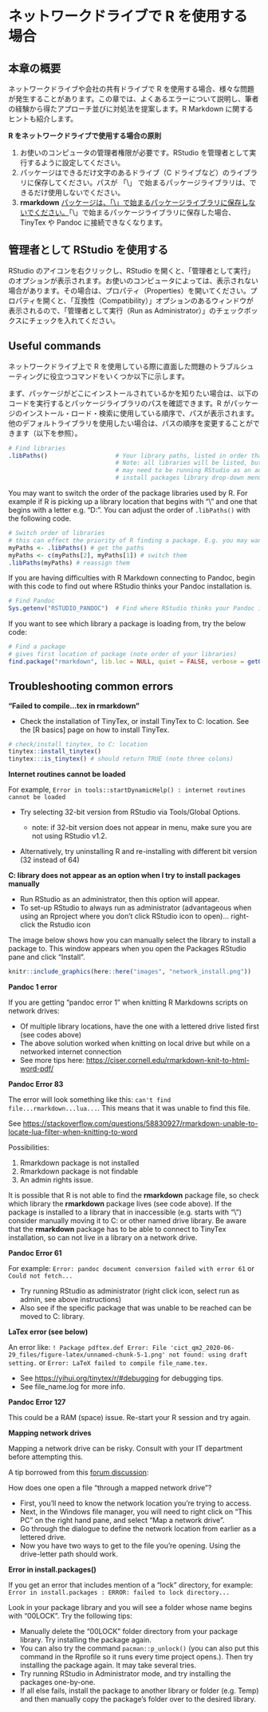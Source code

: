 # ネットワークドライブで R を使用する場合 {#network-drives}

<!-- ======================================================= -->

## 本章の概要

ネットワークドライブや会社の共有ドライブで R を使用する場合、様々な問題が発生することがあります。この章では、よくあるエラーについて説明し、筆者の経験から得たアプローチ並びに対処法を提案します。R Markdown に関するヒントも紹介します。

**R をネットワークドライブで使用する場合の原則**

1)  お使いのコンピュータの管理者権限が必要です。RStudio を管理者として実行するように設定してください。\
2)  パッケージはできるだけ文字のあるドライブ（C ドライブなど）のライブラリに保存してください。パスが 「\\」 で始まるパッケージライブラリは、できるだけ使用しないでください。\
3)  **rmarkdown** [パッケージは、「\\」で始まるパッケージライブラリに保存しないでください。]{.ul}「\\」で始まるパッケージライブラリに保存した場合、TinyTex や Pandoc に接続できなくなります。

## 管理者として RStudio を使用する

RStudio のアイコンを右クリックし、RStudio を開くと、「管理者として実行」のオプションが表示されます。お使いのコンピュータによっては、表示されない場合があります。その場合は、プロパティ（Properties）を開いてください。プロパティを開くと、「互換性（Compatibility）」オプションのあるウィンドウが表示されるので、「管理者として実行（Run as Administrator）」のチェックボックスにチェックを入れてください。

## Useful commands

ネットワークドライブ上で R を使用している際に直面した問題のトラブルシューティングに役立つコマンドをいくつか以下に示します。

まず、パッケージがどこにインストールされているかを知りたい場合は、以下のコードを実行するとパッケージライブラリのパスを確認できます。R がパッケージのインストール・ロード・検索に使用している順序で、パスが表示されます。他のデフォルトライブラリを使用したい場合は、パスの順序を変更することができます（以下を参照）。

```r
# Find libraries
.libPaths()                   # Your library paths, listed in order that R installs/searches. 
                              # Note: all libraries will be listed, but to install to some (e.g. C:) you 
                              # may need to be running RStudio as an administrator (it won't appear in the 
                              # install packages library drop-down menu) 
```

You may want to switch the order of the package libraries used by R. For example if R is picking up a library location that begins with "\\" and one that begins with a letter e.g. "D:". You can adjust the order of `.libPaths()` with the following code.

```r
# Switch order of libraries
# this can effect the priority of R finding a package. E.g. you may want your C: library to be listed first
myPaths <- .libPaths() # get the paths
myPaths <- c(myPaths[2], myPaths[1]) # switch them
.libPaths(myPaths) # reassign them
```

If you are having difficulties with R Markdown connecting to Pandoc, begin with this code to find out where RStudio thinks your Pandoc installation is.

```r
# Find Pandoc
Sys.getenv("RSTUDIO_PANDOC")  # Find where RStudio thinks your Pandoc installation is
```

If you want to see which library a package is loading from, try the below code:

```r
# Find a package
# gives first location of package (note order of your libraries)
find.package("rmarkdown", lib.loc = NULL, quiet = FALSE, verbose = getOption("verbose")) 
```

<!-- ======================================================= -->

## Troubleshooting common errors

**"Failed to compile...tex in rmarkdown"**

-   Check the installation of TinyTex, or install TinyTex to C: location. See the [R basics] page on how to install TinyTex.

```r
# check/install tinytex, to C: location
tinytex::install_tinytex()
tinytex:::is_tinytex() # should return TRUE (note three colons)
```

**Internet routines cannot be loaded**

For example, `Error in tools::startDynamicHelp() : internet routines cannot be loaded`

-   Try selecting 32-bit version from RStudio via Tools/Global Options.

    -   note: if 32-bit version does not appear in menu, make sure you are not using RStudio v1.2.\

-   Alternatively, try uninstalling R and re-installing with different bit version (32 instead of 64)

**C: library does not appear as an option when I try to install packages manually**

-   Run RStudio as an administrator, then this option will appear.\
-   To set-up RStudio to always run as administrator (advantageous when using an Rproject where you don't click RStudio icon to open)... right-click the Rstudio icon

The image below shows how you can manually select the library to install a package to. This window appears when you open the Packages RStudio pane and click "Install".

```r
knitr::include_graphics(here::here("images", "network_install.png"))
```

**Pandoc 1 error**

If you are getting "pandoc error 1" when knitting R Markdowns scripts on network drives:

-   Of multiple library locations, have the one with a lettered drive listed first (see codes above)\
-   The above solution worked when knitting on local drive but while on a networked internet connection\
-   See more tips here: <https://ciser.cornell.edu/rmarkdown-knit-to-html-word-pdf/>

**Pandoc Error 83**

The error will look something like this: `can't find file...rmarkdown...lua...`. This means that it was unable to find this file.

See <https://stackoverflow.com/questions/58830927/rmarkdown-unable-to-locate-lua-filter-when-knitting-to-word>

Possibilities:

1)  Rmarkdown package is not installed\
2)  Rmarkdown package is not findable\
3)  An admin rights issue.

It is possible that R is not able to find the **rmarkdown** package file, so check which library the **rmarkdown** package lives (see code above). If the package is installed to a library that in inaccessible (e.g. starts with "\\") consider manually moving it to C: or other named drive library. Be aware that the **rmarkdown** package has to be able to connect to TinyTex installation, so can not live in a library on a network drive.

**Pandoc Error 61**

For example: `Error: pandoc document conversion failed with error 61` or `Could not fetch...`

-   Try running RStudio as administrator (right click icon, select run as admin, see above instructions)\
-   Also see if the specific package that was unable to be reached can be moved to C: library.

**LaTex error (see below)**

An error like: `! Package pdftex.def Error: File 'cict_qm2_2020-06-29_files/figure-latex/unnamed-chunk-5-1.png' not found: using draft setting.` or `Error: LaTeX failed to compile file_name.tex.`

-   See <https://yihui.org/tinytex/r/#debugging> for debugging tips.\
-   See file_name.log for more info.

**Pandoc Error 127**

This could be a RAM (space) issue. Re-start your R session and try again.

**Mapping network drives**

Mapping a network drive can be risky. Consult with your IT department before attempting this.

A tip borrowed from this [forum discussion](https://stackoverflow.com/questions/48161177/r-markdown-openbinaryfile-does-not-exist-no-such-file-or-directory/55616529?noredirect=1#comment97966859_55616529):

How does one open a file "through a mapped network drive"?

-   First, you'll need to know the network location you're trying to access.\
-   Next, in the Windows file manager, you will need to right click on "This PC" on the right hand pane, and select "Map a network drive".\
-   Go through the dialogue to define the network location from earlier as a lettered drive.\
-   Now you have two ways to get to the file you're opening. Using the drive-letter path should work.

**Error in install.packages()**

If you get an error that includes mention of a "lock" directory, for example: `Error in install.packages : ERROR: failed to lock directory...`

Look in your package library and you will see a folder whose name begins with "00LOCK". Try the following tips:

-   Manually delete the "00LOCK" folder directory from your package library. Try installing the package again.\
-   You can also try the command `pacman::p_unlock()` (you can also put this command in the Rprofile so it runs every time project opens.). Then try installing the package again. It may take several tries.\
-   Try running RStudio in Administrator mode, and try installing the packages one-by-one.\
-   If all else fails, install the package to another library or folder (e.g. Temp) and then manually copy the package's folder over to the desired library.
